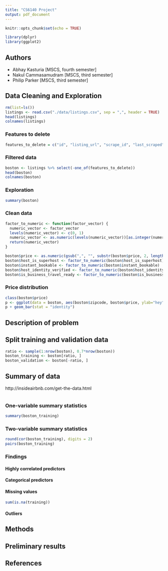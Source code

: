 ```yaml
---
title: "CS6140 Project"
output: pdf_document
---
```


```r
knitr::opts_chunk$set(echo = TRUE)

library(dplyr)
library(ggplot2)
```

## Authors
- Abhay Kasturia [MSCS, fourth semester]
- Nakul Cammasamudram [MSCS, third semester]
- Philip Parker [MSCS, third semester]


## Data Cleaning and Exploration

```r
rm(list=ls())
listings <- read.csv("./data/listings.csv", sep = ",", header = TRUE)
head(listings)
colnames(listings)
```

### Features to delete 

```r
features_to_delete = c("id", "listing_url", "scrape_id", "last_scraped", "name", "summary", "space", "description", "experiences_offered", "neighborhood_overview", "notes", "transit", "access", "interaction", "house_rules", "thumbnail_url", "medium_url", "picture_url", "xl_picture_url", "host_id", "host_url", "host_name", "host_since", "host_location", "host_about", "host_response_time", "host_response_rate", "host_acceptance_rate", "host_thumbnail_url", "host_picture_url", "host_verifications", "host_has_profile_pic", "street", "neighbourhood_group_cleansed", "is_location_exact", "amenities", "calendar_updated", "has_availability", "availability_30", "availability_60", "availability_90", "availability_365", "calendar_last_scraped", "first_review", "last_review", "requires_license", "license", "jurisdiction_names", "require_guest_profile_picture", "require_guest_phone_verification", "host_neighbourhood", "neighbourhood", "neighbourhood_cleansed", "city", "state", "market", "smart_location", "country_code", "country", "latitude", "longitude", "maximum_nights", "review_scores_accuracy", "review_scores_cleanliness", "review_scores_checkin", "review_scores_communication", "review_scores_location", "review_scores_value", "square_feet", "weekly_price", "monthly_price", "security_deposit", "cleaning_fee", "extra_people", "host_total_listings_count", "calculated_host_listings_count", "host_listings_count")
```


### Filtered data
```r
boston <- listings %>% select(-one_of(features_to_delete))
head(boston)
colnames(boston)
```

### Exploration
```r
summary(boston)
```

### Clean data
```r
factor_to_numeric <- function(factor_vector) {
  numeric_vector <- factor_vector
  levels(numeric_vector) <- c(0, 1)
  numeric_vector <- as.numeric(levels(numeric_vector))[as.integer(numeric_vector)]
  return(numeric_vector)
}

boston$price <- as.numeric(gsub(",", "", substr(boston$price, 2, length(boston$price) - 1)))
boston$host_is_superhost <- factor_to_numeric(boston$host_is_superhost)
boston$instant_bookable <- factor_to_numeric(boston$instant_bookable)
boston$host_identity_verified <- factor_to_numeric(boston$host_identity_verified)
boston$is_business_travel_ready <- factor_to_numeric(boston$is_business_travel_ready)

```

### Price distribution
```r
class(boston$price)
p <- ggplot(data = boston, aes(boston$zipcode, boston$price, ylab="hey"))
p + geom_bar(stat = "identity")
```


## Description of problem


## Split training and validation data
```r
ratio <- sample(1:nrow(boston), 0.7*nrow(boston))
boston_training <- boston[ratio, ]
boston_validation <- boston[-ratio, ]
```

## Summary of data
http://insideairbnb.com/get-the-data.html

```r
```

### One-variable summary statistics
```r
summary(boston_training)
```


### Two-variable summary statistics
```r
round(cor(boston_training), digits = 2)
pairs(boston_training)
```

### Findings
#### Highly correlated predictors

#### Categorical predictors

#### Missing values
```r
sum(is.na(training))
```


#### Outliers
 

## Methods


## Preliminary results


## References




